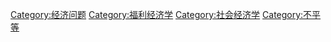{{Commonscat|Economic inequality}}

[[Category:经济问题|Category:经济问题]]
[[Category:福利经济学|Category:福利经济学]]
[[Category:社会经济学|Category:社会经济学]]
[[Category:不平等|Category:不平等]]